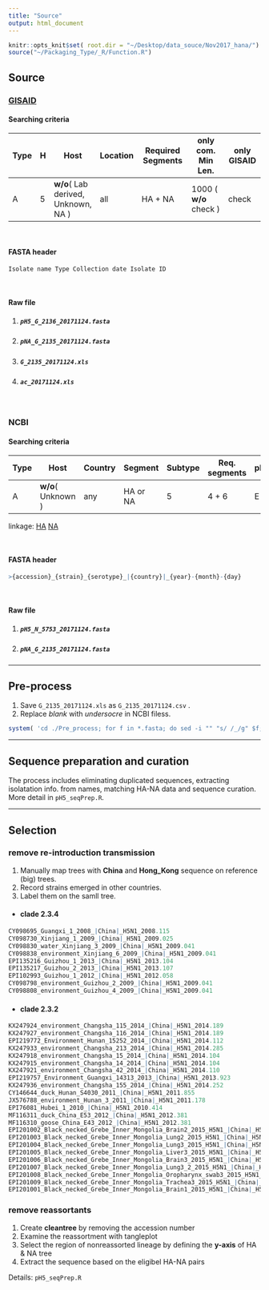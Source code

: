 ```yaml
---
title: "Source"
output: html_document
---
```


```r
knitr::opts_knit$set( root.dir = "~/Desktop/data_souce/Nov2017_hana/")
source("~/Packaging_Type/_R/Function.R")
```

## Source

### [GISAID](https://www.gisaid.org)


#### Searching criteria

Type | H | Host | Location | Required Segments | only com. Min Len. | only GISAID 
---- | - | ---- | -------- | ----------------- | -------------------| ----------- 
A | 5 | __w/o__( Lab derived, Unknown, NA ) | all | HA + NA | 1000 ( __w/o__ check ) | check 

<br>

#### FASTA header

```r
Isolate name Type Collection date Isolate ID
```

<br>

#### Raw file

1. ##### `pH5_G_2136_20171124.fasta`
2. ##### `pNA_G_2135_20171124.fasta`
3. ##### `G_2135_20171124.xls`
4. ##### `ac_20171124.xls`

<br>

### NCBI

#### Searching criteria

Type | Host | Country | Segment | Subtype | Req. segments | pH1N1 | Lab | lineage def. | FLU | Vx | Mix |
- | - | - | - | - | - | - | - | - | - | - | - | 
A | __w/o__( Unknown ) | any | HA or NA | 5 | 4 + 6 | E | E | I | I | I | E | 

linkage: 
[HA](https://www.ncbi.nlm.nih.gov/genomes/FLU/Database/nph-select.cgi?aln_subtype=5&cmd=show_query&country=any&defline_saved=%3E%7Baccession%7D%20%7Bstrain%7D%20%7Byear%7D/%7Bmonth%7D/%7Bday%7D%20%7Bsegname%7D&go=database&host=Avian&host=Bat&host=Blow%20fly&host=Bovine&host=Camel&host=Canine&host=Cat&host=Cheetah&host=Civet&host=Environment&host=Equine&host=Feline&host=Ferret&host=Giant%20anteater&host=Human&host=Leopard&host=Lion&host=Mink&host=Mouse&host=Muskrat&host=Panda&host=Penguin&host=Pika&host=Raccoon%20dog&host=Reassortant&host=Seal&host=Sloth%20bear&host=Stone%20marten&host=Swine&host=Tiger&host=Whale&host=Wild%20boar&lab=exclude&lineage=include&niaid=include&orderby=date%20asc&prev_cmd=show_query&reqseg=4&reqseg=6&searchin=strain&segment=4&sequence=N&showfilters=true&subtype_h=5&subtype_mix=exclude&subtype_n=any&swine=exclude&taxid=197911&type=a&vac_strain=include)
[NA](https://www.ncbi.nlm.nih.gov/genomes/FLU/Database/nph-select.cgi?aln_subtype=5&cmd=show_query&country=any&defline_saved=%3E%7Baccession%7D%20%7Bstrain%7D%20%7Byear%7D/%7Bmonth%7D/%7Bday%7D%20%7Bsegname%7D&go=database&host=Avian&host=Bat&host=Blow%20fly&host=Bovine&host=Camel&host=Canine&host=Cat&host=Cheetah&host=Civet&host=Environment&host=Equine&host=Feline&host=Ferret&host=Giant%20anteater&host=Human&host=Leopard&host=Lion&host=Mink&host=Mouse&host=Muskrat&host=Panda&host=Penguin&host=Pika&host=Raccoon%20dog&host=Reassortant&host=Seal&host=Sloth%20bear&host=Stone%20marten&host=Swine&host=Tiger&host=Whale&host=Wild%20boar&lab=exclude&lineage=include&niaid=include&orderby=date%20asc&prev_cmd=show_query&reqseg=4&reqseg=6&searchin=strain&segment=6&sequence=N&showfilters=true&subtype_h=5&subtype_mix=exclude&subtype_n=any&swine=exclude&taxid=197911&type=a&vac_strain=include)

<br>

#### FASTA header

```r
>{accession}_{strain}_{serotype}_|{country}|_{year}-{month}-{day}
```

<br>

#### Raw file

1. ##### `pH5_N_5753_20171124.fasta`
2. ##### `pNA_G_2135_20171124.fasta`

***

## Pre-process

1. Save `G_2135_20171124.xls` as `G_2135_20171124.csv ` . 
2. Replace _blank_ with _undersocre_ in NCBI filess. 

```r

system( 'cd ./Pre_process; for f in *.fasta; do sed -i "" "s/ /_/g" $f; done' )

```

***
## Sequence preparation and curation 

The process includes eliminating duplicated sequences, extracting isolatation info. from names, matching HA-NA data and sequence curation. More detail in `pH5_seqPrep.R`.



***

## Selection 

### remove re-introduction transmission

1. Manually map trees with __China__ and __Hong_Kong__ sequence on reference (big) trees.
2. Record strains emerged in other countries.
3. Label them on the samll tree. 

* #### clade 2.3.4 

```r
CY098695_Guangxi_1_2008_|China|_H5N1_2008.115
CY098730_Xinjiang_1_2009_|China|_H5N1_2009.025
CY098830_water_Xinjiang_3_2009_|China|_H5N1_2009.041
CY098838_environment_Xinjiang_6_2009_|China|_H5N1_2009.041
EPI135216_Guizhou_1_2013_|China|_H5N1_2013.104
EPI135217_Guizhou_2_2013_|China|_H5N1_2013.107
EPI102993_Guizhou_1_2012_|China|_H5N1_2012.058
CY098798_environment_Guizhou_2_2009_|China|_H5N1_2009.041
CY098808_environment_Guizhou_4_2009_|China|_H5N1_2009.041
```

* #### clade 2.3.2

```r
KX247924_environment_Changsha_115_2014_|China|_H5N1_2014.189
KX247927_environment_Changsha_116_2014_|China|_H5N1_2014.189
EPI219772_Environment_Hunan_15252_2014_|China|_H5N1_2014.112
KX247933_environment_Changsha_213_2014_|China|_H5N1_2014.285
KX247918_environment_Changsha_15_2014_|China|_H5N1_2014.104
KX247915_environment_Changsha_14_2014_|China|_H5N1_2014.104
KX247921_environment_Changsha_42_2014_|China|_H5N1_2014.110
EPI219757_Environment_Guangxi_14313_2013_|China|_H5N1_2013.923
KX247936_environment_Changsha_155_2014_|China|_H5N1_2014.252
CY146644_duck_Hunan_S4030_2011_|China|_H5N1_2011.855
JX576788_environment_Hunan_3_2011_|China|_H5N1_2011.178
EPI76081_Hubei_1_2010_|China|_H5N1_2010.414
MF116311_duck_China_E53_2012_|China|_H5N1_2012.381
MF116310_goose_China_E43_2012_|China|_H5N1_2012.381
EPI201002_Black_necked_Grebe_Inner_Mongolia_Brain2_2015_H5N1_|China|_H5N1_2015.359
EPI201003_Black_necked_Grebe_Inner_Mongolia_Lung2_2015_H5N1_|China|_H5N1_2015.359
EPI201004_Black_necked_Grebe_Inner_Mongolia_Lung3_2015_H5N1_|China|_H5N1_2015.359
EPI201005_Black_necked_Grebe_Inner_Mongolia_Liver3_2015_H5N1_|China|_H5N1_2015.359
EPI201006_Black_necked_Grebe_Inner_Mongolia_Brain3_2015_H5N1_|China|_H5N1_2015.359
EPI201007_Black_necked_Grebe_Inner_Mongolia_Lung3_2_2015_H5N1_|China|_H5N1_2015.359
EPI201008_Black_necked_Grebe_Inner_Mongolia_Oropharynx_swab3_2015_H5N1_|China|_H5N1_2015.359
EPI201009_Black_necked_Grebe_Inner_Mongolia_Trachea3_2015_H5N1_|China|_H5N1_2015.359
EPI201001_Black_necked_Grebe_Inner_Mongolia_Brain1_2015_H5N1_|China|_H5N1_2015.359
```

### remove reassortants

1. Create __cleantree__ by removing the accession number
2. Examine the reassortment with tangleplot 
3. Select the region of nonreassorted lineage by defining the __y-axis__ of HA & NA tree
4. Extract the sequence based on the eligibel HA-NA pairs

Details: `pH5_seqPrep.R`

















